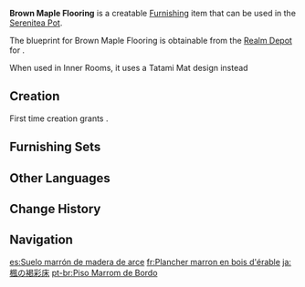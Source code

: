 {{Furnishing Infobox
|id             = 360203
|image          = Item Brown Maple Flooring.png
|category       = Decoration
|subcategory    = Flooring
|quality        = 3
|adeptal_energy = 30
|description    = Brightly lacquered [[Maple Wood]] flooring that is very delicately cut such that the gaps between the floorboards are hidden, making this look like a single large and flat brown wooden board.
|blueprint      = Realm Depot
}}
'''Brown Maple Flooring''' is a creatable [[Furnishing]] item that can be used in the [[Serenitea Pot]].

The blueprint for Brown Maple Flooring is obtainable from the [[Realm Depot]] for {{Item|Realm Currency|24|x=160}}.

When used in Inner Rooms, it uses a Tatami Mat design instead

==Creation==
First time creation grants {{Item|Trust|24|x=60}}.
{{Recipe
|type = Creation
|time = 14h
|Maple Wood = 24
|Yellow Dye = 6
|sort = Maple Wood;Yellow Dye
}}

==Furnishing Sets==
{{Craft Usage|type=Furnishing Set}}

==Other Languages==
{{Other Languages
|default_hidden = 1
|en      = Brown Maple Flooring
|zhs     = 枫木褐彩地板
|zhs_rm  = Fēngmù Hè Cǎi Dìbǎn
|zht     = 楓木褐彩地板
|zht_rm  = Fēngmù Hé Cǎi Dìbǎn
|ja      = 楓の褐彩床
|ja_rm   = Kaede no Kassai Yuka
|ko      = 단풍나무 갈색 바닥
|es      = Suelo marrón de madera de arce
|fr      = Plancher marron en bois d'érable
|ru      = Коричневый пол из клёна
|th      = พื้นสีน้ำตาลไม้ Maple
|th_rm   = 
|vi      = Nền Gỗ Phong Nâu
|de      = Brauner Boden aus Ahornholz
|id      = Lantai Maple Coklat
|pt      = Piso Marrom de Bordo
|tr      = Kahverengi Akçaağaç Döşeme
|it      = Pavimento marrone in legno d'acero
}}

==Change History==
{{Change History|2.2}}

==Navigation==
{{Furnishing Navbox|interior}}

[[es:Suelo marrón de madera de arce]]
[[fr:Plancher marron en bois d'érable]]
[[ja:楓の褐彩床]]
[[pt-br:Piso Marrom de Bordo]]